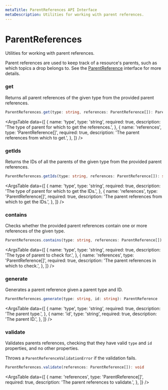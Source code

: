 ```yaml
---
metaTitle: ParentReferences API Interface
metaDescription: Utilities for working with parent references.
---
```


# ParentReferences

<Description>
  Utilities for working with parent references.
</Description>

Parent references are used to keep track of a resource's parents, such as which topics a drop belongs to. See the [ParentReference](/docs/extensions/types/parent-reference) interface for more details.

### get

Returns all parent references of the given type from the provided parent references.

```ts
ParentReferences.get(type: string, references: ParentReference[]): ParentReference[]
```

<ArgsTable
  data={[
    {
      name: 'type',
      type: 'string',
      required: true,
      description:
        'The type of parent for which to get the references.',
    },
    {
      name: 'references',
      type: 'ParentReference[]',
      required: true,
      description: 'The parent references from which to get.',
    },
  ]}
/>

### getIds

Returns the IDs of all the parents of the given type from the provided parent references.

```ts
ParentReferences.getIds(type: string, references: ParentReference[]): string[]
```

<ArgsTable
  data={[
    {
      name: 'type',
      type: 'string',
      required: true,
      description: 'The type of parent for which to get the IDs.',
    },
    {
      name: 'references',
      type: 'ParentReference[]',
      required: true,
      description: 'The parent references from which to get the IDs.',
    },
  ]}
/>

### contains

Checks whether the provided parent references contain one or more references of the given type.

```ts
ParentReferences.contains(type: string, references: ParentReference[]): boolean
```

<ArgsTable
  data={[
    {
      name: 'type',
      type: 'string',
      required: true,
      description: 'The type of parent to check for.',
    },
    {
      name: 'references',
      type: 'ParentReference[]',
      required: true,
      description: 'The parent references in which to check.',
    },
  ]}
/>

### generate

Generates a parent reference given a parent type and ID.

```ts
ParentReferences.generate(type: string, id: string): ParentReference
```

<ArgsTable
  data={[
    {
      name: 'type',
      type: 'string',
      required: true,
      description: 'The parent type.',
    },
    {
      name: 'id',
      type: 'string',
      required: true,
      description: 'The parent ID.',
    },
  ]}
/>

### validate

Validates parents references, checking that they have valid `type` and `id` properties, and no other properties.

Throws a `ParentReferenceValidationError` if the validation fails.

```ts
ParentReferences.validate(references: ParentReference[]): void
```

<ArgsTable
  data={[
    {
      name: 'references',
      type: 'ParentReference[]',
      required: true,
      description: 'The parent references to validate.',
    },
  ]}
/>
